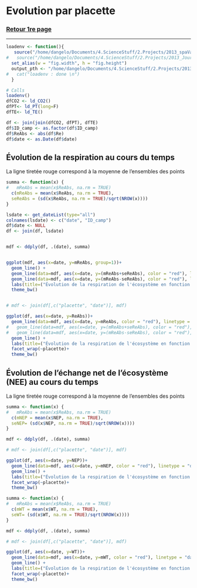 Evolution par placette
========================================================


### <a href="../TOC_VS.html"> Retour 1re page </a>

***

```r

loadenv <- function(){
   source("/home/dangelo/Documents/4.ScienceStuff/2.Projects/2013_spaVar_LG/src/load.R")
#   source("/home/dangelo/Documents/4.ScienceStuff/2.Projects/2013_JourNuit/src/3_functions/reportFn.R")
  set_alias(w = "fig.width", h = "fig.height") 
  output_pth <- "/home/dangelo/Documents/4.ScienceStuff/2.Projects/2013_spaVar_LG/graphs"
#   cat("loadenv : done \n")
  }

# Calls
loadenv()
dfCO2 <- ld_CO2()
dfPT<- ld_PT(long=F)
dfTE<- ld_TE()

df <- join(join(dfCO2, dfPT), dfTE)
df$ID_camp <- as.factor(df$ID_camp)
df$ReAbs <- abs(df$Re)
df$date <- as.Date(df$date)

```


## Évolution de la respiration au cours du temps

La ligne tiretée rouge correspond à la moyenne de l'ensembles des points

```r

summa <- function(x) {
#   mReAbs = mean(x$ReAbs, na.rm = TRUE)
  c(mReAbs = mean(x$ReAbs, na.rm = TRUE),
  seReAbs = (sd(x$ReAbs, na.rm = TRUE)/sqrt(NROW(x))))
}

lsdate <- get_dateList(type="all")
colnames(lsdate) <- c("date", "ID_camp")
df$date <- NULL
df <- join(df, lsdate)


mdf <- ddply(df, .(date), summa) 


ggplot(mdf, aes(x=date, y=mReAbs, group=1))+
  geom_line() +
  geom_line(data=mdf, aes(x=date, y=(mReAbs+seReAbs), color = "red"), linetype="dashed") +
  geom_line(data=mdf, aes(x=date, y=(mReAbs-seReAbs), color = "red"), linetype="dashed") +
  labs(title=("Évolution de la respiration de l'écosystème en fonction du temps \n  (moyenne des 20 placettes)"))+
  theme_bw()


# mdf <- join(df[,c("placette", "date")], mdf)

ggplot(df, aes(x=date, y=ReAbs))+
  geom_line(data=mdf, aes(x=date, y=mReAbs, color = "red"), linetype = "dashed") +
#   geom_line(data=mdf, aes(x=date, y=(mReAbs+seReAbs), color = "red"), linetype="dashed") +
#   geom_line(data=mdf, aes(x=date, y=(mReAbs-seReAbs), color = "red"), linetype="dashed") +
  geom_line() +
  labs(title=("Évolution de la respiration de l'écosystème en fonction du temps"))+
  facet_wrap(~placette)+
  theme_bw()

```


## Évolution de l'échange net de l'écosystème (NEE) au cours du temps

La ligne tiretée rouge correspond à la moyenne de l'ensembles des points

```r

summa <- function(x) {
#   mReAbs = mean(x$ReAbs, na.rm = TRUE)
  c(mNEP = mean(x$NEP, na.rm = TRUE),
  seNEP= (sd(x$NEP, na.rm = TRUE)/sqrt(NROW(x))))
}

mdf <- ddply(df, .(date), summa) 

# mdf <- join(df[,c("placette", "date")], mdf)

ggplot(df, aes(x=date, y=NEP))+
  geom_line(data=mdf, aes(x=date, y=mNEP, color = "red"), linetype = "dashed") +
  geom_line() +
  labs(title=("Évolution de la respiration de l'écosystème en fonction du temps"))+
  facet_wrap(~placette)+
  theme_bw()

```

```r

summa <- function(x) {
#   mReAbs = mean(x$ReAbs, na.rm = TRUE)
  c(mWT = mean(x$WT, na.rm = TRUE),
  seWT= (sd(x$WT, na.rm = TRUE)/sqrt(NROW(x))))
}

mdf <- ddply(df, .(date), summa) 

# mdf <- join(df[,c("placette", "date")], mdf)

ggplot(df, aes(x=date, y=WT))+
  geom_line(data=mdf, aes(x=date, y=mWT, color = "red"), linetype = "dashed") +
  geom_line() +
  labs(title=("Évolution de la respiration de l'écosystème en fonction du temps"))+
  facet_wrap(~placette)+
  theme_bw()

```